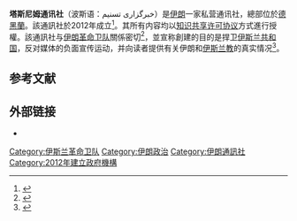 {{Infobox broadcasting network
| name        = 塔斯尼姆通讯社
| logo        = File:Tasnim News Agency logo 2color rounded square.png
| logo_size   = 200px
| type        = 
| founded     = {{start date and age|2012|11|11}} 
| country     = 伊朗
| owner       = Islamic Ideology Dissemination Organization (IIDO)
| broadcast_area = 全球
|headquarters = 伊朗[[德黑兰|德黑兰]]
|website      = [https://www.tasnimnews.com/english/ Tasnim News Agency] 
}}'''塔斯尼姆通讯社'''（波斯语：خبرگزاری تسنیم）是[[伊朗|伊朗]]一家私营通讯社，總部位於[[德黑蘭|德黑蘭]]。該通訊社於2012年成立<ref>{{Cite web|title=Tasnim News Agency launched|url=http://www.tehrantimes.com/politics/103254-tasnim-news-agency-launched-|accessdate=2014-05-21|work=Tehran Times|archive-date=2014-09-03|archive-url=https://web.archive.org/web/20140903091842/http://www.tehrantimes.com/politics/103254-tasnim-news-agency-launched-|dead-url=yes}}</ref>。其所有内容均以[[知识共享|知识共享许可协议]]方式進行授權。該通訊社与[[伊朗革命卫队|伊朗革命卫队]]關係密切<ref>{{Cite web|title=Visit of IRGC Commander Mohammad Ali Jafari|url=http://www.tasnimnews.com/fa/news/1392/01/21/40279/%D8%B3%D8%A7%D9%84-92-%D8%B3%D8%A7%D9%84-%D9%86%D8%AA%DB%8C%D8%AC%D9%87-%DA%AF%DB%8C%D8%B1%DB%8C-%D8%A7%D8%B2-%D8%A7%DB%8C%D8%B3%D8%AA%D8%A7%D8%AF%DA%AF%DB%8C-%D9%88-%D8%AD%D8%B1%DA%A9%D8%AA-%D8%AC%D9%87%D8%A7%D8%AF%DB%8C-%D8%A7%D8%B3%D8%AA|accessdate=2016-01-25|work=Tasnim News Agency|archive-date=2019-09-24|archive-url=https://web.archive.org/web/20190924090706/https://www.tasnimnews.com/fa/news/1392/01/21/40279/%D8%B3%D8%A7%D9%84-92-%D8%B3%D8%A7%D9%84-%D9%86%D8%AA%DB%8C%D8%AC%D9%87-%DA%AF%DB%8C%D8%B1%DB%8C-%D8%A7%D8%B2-%D8%A7%DB%8C%D8%B3%D8%AA%D8%A7%D8%AF%DA%AF%DB%8C-%D9%88-%D8%AD%D8%B1%DA%A9%D8%AA-%D8%AC%D9%87%D8%A7%D8%AF%DB%8C-%D8%A7%D8%B3%D8%AA|dead-url=no}}</ref>，並宣称創建的目的是捍卫[[伊斯兰共和国|伊斯兰共和国]]，反对媒体的负面宣传运动，并向读者提供有关伊朗和[[伊斯兰教|伊斯兰教]]的真实情况<ref>{{Cite web|title=About us|url=https://www.tasnimnews.com/en/about|accessdate=2017-09-21|publisher=Tasnim News Agency|archive-date=2021-02-11|archive-url=https://web.archive.org/web/20210211035832/https://www.tasnimnews.com/en/about|dead-url=no}}</ref>。

== 参考文献 ==
{{Reflist}}

== 外部链接 ==

* {{Official website|https://www.tasnimnews.com/}} 

[[Category:伊斯兰革命卫队|Category:伊斯兰革命卫队]]
[[Category:伊朗政治|Category:伊朗政治]]
[[Category:伊朗通訊社|Category:伊朗通訊社]]
[[Category:2012年建立政府機構|Category:2012年建立政府機構]]
